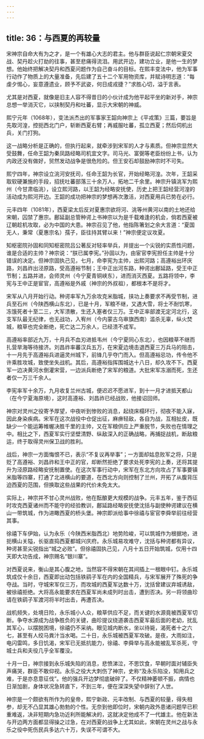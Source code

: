 ```yaml
---
---
---
```

title: 36：与西夏的再较量
---



宋神宗自命大有为之才，是一个有雄心大志的君主。他与群臣说起仁宗朝宋夏交战、契丹趁火打劫的往事，甚至悲痛得流泪。用武开边，建功立业，是他一生的梦想。他始终把解决契丹和西夏问题作为自己奋斗的目标。在熙丰变法中，他为军事行动作了物质上的大量准备，先后建了五十二个军用物资库，并赋诗明志道：“每虔夕惕心，妄意遵遗业，顾予不武姿，何日成戎捷？”求胜心切，溢于言表。

尤其是对西夏，就像是旧主人容不得昔日的小伙计成为他平起平坐的新对手，神宗总想一举消灭它，以挟制契丹和吐蕃，显示大宋朝的神威。

熙宁元年（1068年），变法派杰出的军事家王韶向神宗上《平戎策》三篇，要旨是先取河湟，控扼西北门户，斩断西夏右臂；再威服吐蕃，孤立西夏；然后伺机出兵，关门打狗。

这一战略分析是正确的，但执行起来，就牵涉到宋军的人才与素质。但神宗显然大受鼓舞，任命王韶为秦凤路经略司机宜文字。司马光、富弼等老臣纷纷上书，认为内政还没有做好，贸然发动战争是很危险的。但王安石却鼓励神宗时不可失。

熙宁四年，神宗设立洮河安抚司，任命王韶为长官，开始经略河湟。次年，王韶采取软硬兼施的手段，招抚吐蕃部落三十余万人，拓地二千余里。神宗升镇洮军为熙州（今甘肃临洮），设立熙河路，以王韶为经略安抚使，历史上把王韶经营河湟的活动成为熙河开边。王韶的成功把神宗的梦想再次激活，对西夏用兵已势在必行。

元丰四年（1081年），西夏梁太后反对夏惠宗欲将河、洮等州黄河以南的土地还给宋朝，囚禁了惠宗。鄜延副总管种谔上书神宗以为是千载难逢的机会，倘若西夏被辽朝趁机攻取，必为中国的大患。神宗召见了他，他指陈箸划之余大言道：“夏国无人，秉常（夏惠宗名）孺子，臣往持其臂以来！”神宗便定议攻夏。

知枢密院孙固和同知枢密院吕公著反对轻率举兵，并提出一个尖锐的实质性问题，谁是合适的主帅？神宗说：“朕已属李宪。”孙固以为，由宦官李宪担任主帅是十分错误的决定。但神宗固执己见，七月，命李宪为主帅，出熙河路；高遵裕出环庆路，刘昌祚出泾原路，受高遵裕节制；王中正出河东路，种谔出鄜延路，受王中正节制；五路并进，会师灵州（今宁夏青铜峡东），进而消灭西夏。五路将领中，李宪与王中正是宦官，高遵裕是外戚（神宗的外叔祖），都根本不是将才。

宋军从八月开始行动。种谔率军九万余攻克米脂城，挟功上奏要求不再受节制，进兵至石州（今陕西横山东北），已是十月，军粮不继，又遇大雪，将士不耐饥寒，冻饿死者十至二三，大军溃散，生还入塞者仅三万。王中正率部渡无定河北行，这支军队最无纪律，也无战功，入宥州（今内蒙古乌审旗西南）滥杀无辜，纵火焚城，粮草也完全断绝，死亡达二万余人，已经溃不成军。

高遵裕率部近九万，十月兵不血刃进抵韦州（今宁夏同心东北），也因粮草不继而扎营旱海等待接济。刘昌祚率蕃汉兵五万，在宋夏边境击退西夏三万兵马的阻击，十一月先于高遵裕兵进逼灵州城下，前锋几乎夺门而入。但高遵裕忌功，传令他不许乘胜攻城，致使坐失战机。其后，高遵裕指挥围城达十八日，却久攻不下。西夏军一边决黄河水倒灌宋营，一边派兵断绝了宋军的粮道。大批宋军冻溺而死，生还者仅一万三千余人。

李宪率军十余万，九月收复兰州古城，便迟迟不愿进军，到十一月才进抵天都山（在今宁夏海原境），这时高遵裕、刘昌祚已经战败，他接诏回师。

神宗对灵州之役寄予厚望，中夜听到惨败的消息，起绕床榻环行，彻夜不能入寐，因此身染疾病。宋军在这次战役中仓促出征，麻痹轻敌，各自为战，互相扯皮，既缺少一个能运筹帷幄决胜千里的主帅，又在军粮供应上严重脱节，失败也在情理之中。相比之下，西夏军实行坚壁清野、纵敌深入的正确战略，再捕捉战机，断敌粮运，终于取得灵州保卫战的胜利。

战后，神宗一方面悔恨不已，表示“不复议再举事”；一方面却姑息败军之将，只是贬了高遵裕、刘昌祚和王中正的官，却断然拒绝了要求处死李宪的上奏，还将其提升为泾原路经略安抚制置使。在这次军事行动中，宋军在东北方向攻占了军事要镇米脂等四寨，打通了北进横山的要道，在西北方向则控制了兰州，开拓了从腹背压迫西夏的范围，但换取这些战果的代价未免太大。

实际上，神宗并不甘心灵州战败，他在酝酿更大规模的战争。元丰五年，鉴于西征时攻克西夏诸州而不能守的经验教训，鄜延路经略安抚使沈括与副使种谔建议在横山一带筑城，作为进瞰西夏的桥头堡。神宗即派给事中徐禧与宦官李舜举前往经营其事。

徐禧下车伊始，认为永乐（今陕西米脂西北）地势险峻，可以筑城作为根据地，进扼横山关隘，长驱直捣西夏都城兴庆府。永乐城易攻难守，沈括与种谔都有异议，种谔甚至尖锐指出“城之必败”。但徐禧固执己见，八月十五日开始筑城，仅用十四天即大功告成，神宗赐名“银川寨”。

对西夏说来，衡山是其心腹之地，当然容不得宋朝在其间插上一根眼中钉。永乐城筑成仅十余日，西夏即出动包括铁鹞子军在内的全国精兵，与宋军展开了殊死的争夺战。当时，守城宋军仅三万，而攻城的西夏军达数十万，沈括曾建议弃城诱敌，被徐禧拒绝。大将高永能要求在西夏军尚未成列时出击，遭到否决。另一将领曲珍请在铁鹞子军渡河将半时出击，再遭否决。

战机频失，处境日险，永乐城小人众，粮草供应不足，而关键的水源竟被西夏军切断。争夺水源成为战争胜负的关键，曲珍提议绕道袭击西夏军最后面的老幼，扰乱其军心，以摆脱困境，徐禧仍不采纳。眼见城内断水，坐以待毙，渴死者十之六七，甚至有人绞马粪汁当水喝。二十日，永乐城被西夏军攻破。是夜，大雨如注，电闪雷鸣，多日饥渴，宋军已无抵抗能力，徐禧、李舜举与高永能被乱军杀死，守城士兵和夫役几乎全军覆没。

十月一日，神宗接到永乐城失陷的消息，悲愤涕泣，不思饮食，早朝时面对辅臣失声痛哭，群臣不敢仰视。永乐之役大大刺伤了神宗，史称“及永乐陷没，知用兵之难，于是亦息意征伐”。他的强兵开边梦彻底破碎了。不仅精神萎顿不振，病情也日渐加剧，身体状况急转直下，不到三年，便在深深失望中辞别了人世。

神宗是一个颇欲有所作为的皇帝，熙宁新政、元丰改制、与西夏的较量，得失相参，却无不凸显其雄心勃勃的个性。无奈到他即位时，宋朝内政外患诸问题早已积重难返，决非短期内急功近利所能解决的，这就决定他成不了一代雄主。他在新法与开边两方面都显得操之过急，在对西夏的战争上尤其如此，宋朝在灵州之战与永乐之役中死伤民兵多达六十万，失误不可谓不大。